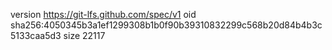 version https://git-lfs.github.com/spec/v1
oid sha256:4050345b3a1ef1299308b1b0f90b39310832299c568b20d84b4b3c5133caa5d3
size 22117
